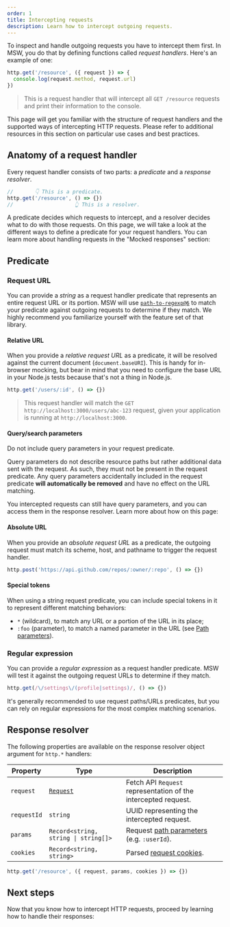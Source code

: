 ```yaml
---
order: 1
title: Intercepting requests
description: Learn how to intercept outgoing requests.
---
```


To inspect and handle outgoing requests you have to intercept them first. In MSW, you do that by defining functions called _request handlers_. Here's an example of one:

```ts
http.get('/resource', ({ request }) => {
  console.log(request.method, request.url)
})
```

> This is a request handler that will intercept all `GET /resource` requests and print their information to the console.

This page will get you familiar with the structure of request handlers and the supported ways of intercepting HTTP requests. Please refer to additional resources in this section on particular use cases and best practices.

## Anatomy of a request handler

Every request handler consists of two parts: a _predicate_ and a _response resolver_.

```ts
//       👇 This is a predicate.
http.get('/resource', () => {})
//                    👆 This is a resolver.
```

A predicate decides which requests to intercept, and a resolver decides what to do with those requests. On this page, we will take a look at the different ways to define a predicate for your request handlers. You can learn more about handling requests in the "Mocked responses" section:


<PageCard
  icon={ServerIcon}
  url="/docs/http/handling-requests"
  title="Handling requests"
  description="Different ways to handle an intercepted request."
/>

## Predicate

### Request URL

You can provide a _string_ as a request handler predicate that represents an entire request URL or its portion. MSW will use [`path-to-regexp@6`](https://github.com/pillarjs/path-to-regexp/tree/6.x) to match your predicate against outgoing requests to determine if they match. We highly recommend you familiarize yourself with the feature set of that library.

#### Relative URL

When you provide a _relative request URL_ as a predicate, it will be resolved against the current document (`document.baseURI`). This is handy for in-browser mocking, but bear in mind that you need to configure the base URL in your Node.js tests because that's not a thing in Node.js.

```ts
http.get('/users/:id', () => {})
```

> This request handler will match the `GET http://localhost:3000/users/abc-123` request, given your application is running at `http://localhost:3000`.

#### Query/search parameters


<Warning>Do not include query parameters in your request predicate.</Warning>

Query parameters do not describe resource paths but rather additional data sent with the request. As such, they must not be present in the request predicate. Any query parameters accidentally included in the request predicate **will automatically be removed** and have no effect on the URL matching.

You intercepted requests can still have query parameters, and you can access them in the response resolver. Learn more about how on this page:

<PageCard
  icon={ServerIcon}
  url="/docs/http/intercepting-requests/query-parameters"
  title="Query parameters"
  description="Read and write request query parameters."
/>

#### Absolute URL

When you provide an _absolute request URL_ as a predicate, the outgoing request must match its scheme, host, and pathname to trigger the request handler.

```ts
http.post('https://api.github.com/repos/:owner/:repo', () => {})
```

#### Special tokens

When using a string request predicate, you can include special tokens in it to represent different matching behaviors:

- `*` (wildcard), to match any URL or a portion of the URL in its place;
- `:foo` (parameter), to match a named parameter in the URL (see [Path parameters](/docs/http/intercepting-requests/path-parameters)).

### Regular expression

You can provide a _regular expression_ as a request handler predicate. MSW will test it against the outgoing request URLs to determine if they match.

```ts
http.get(/\/settings\/(profile|settings)/, () => {})
```

It's generally recommended to use request paths/URLs predicates, but you can rely on regular expressions for the most complex matching scenarios.

## Response resolver

The following properties are available on the response resolver object argument for `http.*` handlers:

| Property    | Type                                 | Description                                                                                   |
| ----------- | ------------------------------------ | --------------------------------------------------------------------------------------------- |
| `request`   | [`Request`](#)                       | Fetch API `Request` representation of the intercepted request.                                |
| `requestId` | `string`                             | UUID representing the intercepted request.                                                    |
| `params`    | `Record<string, string \| string[]>` | Request [path parameters](/docs/http/intercepting-requests/path-parameters) (e.g. `:userId`). |
| `cookies`   | `Record<string, string>`             | Parsed [request cookies](/docs/http/intercepting-requests/cookies).                           |

```ts /request/ /params/#g /cookies/#v
http.get('/resource', ({ request, params, cookies }) => {})
```

## Next steps

Now that you know how to intercept HTTP requests, proceed by learning how to handle their responses:

<PageCard
  icon={ServerIcon}
  url="/docs/http/mocking-responses"
  title="Mocking responses"
  description="Different ways to handle an intercepted HTTP request."
/>
